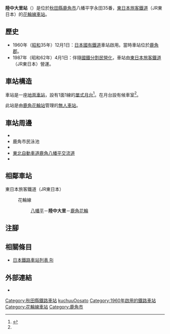 {{NoteTA
|T=zh-hans:陸中大里站;zh-hk:陸中大里站;zh-tw:陸中大里車站;
|1=zh-hans:陸中大里站;zh-hk:陸中大里站;zh-tw:陸中大里車站;
}}
{{Infobox station
|公司色 = green
|站名 = 陸中大里站
|圖片 = Rikutuosato-Sta01.JPG
|pxl = 
|圖片說明 = 月台
|日文原名 = 陸中大里
|平假名 = りくちゅうおおさと
|羅馬拼音 = Rikuchū-Ōsato
|副站名 = 
|電報略號 = リオ
|所在地 = {{JPN}}[[秋田縣|秋田縣]][[鹿角市|鹿角市]]八幡平字永田35番
|座標 = {{coord|40|9|30.5|N|140|47|36.7|E|type:railwaystation_region:JP-24|display=inline,title}}
|車站構造 = [[地面車站|地面車站]]
|月台配置 = 1面1線
|啟用年月日 = 1960年（[[昭和|昭和]]35年）12月1日
|廢站年月日 = 
|乘客人數 = 
|上下車人次 = 
|統計年度 = 
|轉車 = 
|全寬備註 = [[無人車站|無人車站]]
|adjacent = {{Adjacent stations|system=東日本旅客鐵道|line=花輪線|left=八幡平|right=鹿角花輪|note-left=1.9km|note-mid=距離[[好摩站|好摩]]66.1km|note-right=3.6km}}
}}
'''陸中大里站'''（{{jpn|j=陸中大里駅|hg=りくちゅうおおさとえき|rm=Rikuchū-Ōsato eki|f=y}}）是位於[[秋田縣|秋田縣]][[鹿角市|鹿角市]]八幡平字永田35番，[[東日本旅客鐵道|東日本旅客鐵道]]（JR東日本）的[[花輪線|花輪線]][[鐵路車站|車站]]。

== 歷史 ==
* 1960年（[[昭和|昭和]]35年）12月1日：[[日本國有鐵道|日本國有鐵道]]車站啟用。當時車站位於[[鹿角郡|鹿角郡]]{{Translink|ja|八幡平村}}。
* 1987年（昭和62年）4月1日：伴隨[[國鐵分割民營化|國鐵分割民營化]]，車站由[[東日本旅客鐵道|東日本旅客鐵道]]（JR東日本）營運。

== 車站構造 ==
車站是一座[[地面車站|地面車站]]，設有1面1線的[[單式月台|單式月台]]<ref name="jr">{{cite web |url=https://www.jreast.co.jp/estation/stations/1678.html|title=JR東日本：駅構内図（陸中大里駅）|date= 2020年11月14日|website= JR東日本|publisher= 東日本旅客鐵道|accessdate= 2020年11月14日|language=ja}}</ref>。在月台設有候車室<ref name="jr" />。

此站是由[[鹿角花輪站|鹿角花輪站]]管理的[[無人車站|無人車站]]。

== 車站周邊 ==
* {{Translink|ja|秋田県道191号根瀬尾去沢線|秋田縣道191號根瀨尾去澤線}}
* 鹿角市民泳池
* {{Translink|ja|国道282号|國道282號}}
* [[東北自動車道|東北自動車道]][[鹿角八幡平交流道|鹿角八幡平交流道]]
* {{Translink|ja|米代川}}

== 相鄰車站 ==
; 東日本旅客鐵道（JR東日本）
: {{Color|#aa1e30|■}}花輪線
:: [[八幡平站|八幡平]]－'''陸中大里'''－[[鹿角花輪站|鹿角花輪]]

== 注腳 ==
{{Reflist}}

== 相關條目 ==
{{commonscat|Rikuchu-Ōsato Station}}
* [[日本鐵路車站列表_Ri|日本鐵路車站列表 Ri]]

== 外部連結==
*{{外部連結/JR東日本車站|1678|陸中大里}}{{ja icon}}

{{花輪線}}
{{DEFAULTSORT:Rikuchu-Osato}}
[[Category:秋田縣鐵路車站|Category:秋田縣鐵路車站]]
[[Category:日本鐵路車站_Ri|kuchuuOosato]]
[[Category:1960年啟用的鐵路車站|Category:1960年啟用的鐵路車站]]
[[Category:花輪線車站|Category:花輪線車站]]
[[Category:鹿角市|Category:鹿角市]]